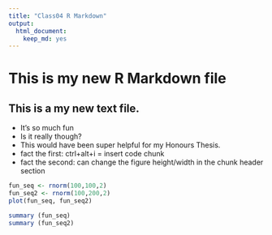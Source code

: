 ```yaml
---
title: "Class04 R Markdown"
output: 
  html_document: 
    keep_md: yes
---
```

# This is my new R Markdown file

## This is a my new text file.

  * It's so much fun
  * Is it really though?
  * This would have been super helpful for my Honours Thesis.
  * fact the first: ctrl+alt+i = insert code chunk
  * fact the second: can change the figure height/width in the chunk header section

```r
fun_seq <- rnorm(100,100,2)
fun_seq2 <- rnorm(100,200,2)
plot(fun_seq, fun_seq2)
```

```r
summary (fun_seq)
summary (fun_seq2)
```


```r

```




